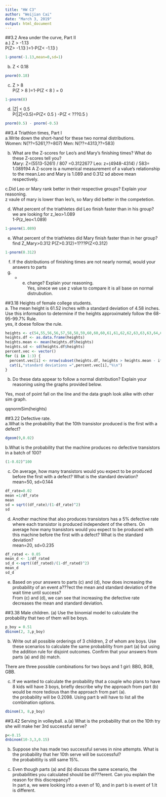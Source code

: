 ---
title: "HW C3"
author: "Weijian Cai"
date: "March 3, 2019"
output: html_document
---

##3.2 Area under the curve, Part II  
a.) Z > -1.13  
P(Z> -1.13  )=1-P(Z< -1.13  )
```{r}
1-pnorm(-1.13,mean=0,sd=1)
```

(b) Z < 0.18  
```{r}
pnorm(0.18)
```

(c) Z > 8   
P(Z > 8 )=1-P(Z < 8 )  = 0
```{r}
1-pnorm(8)
```

(d) |Z| < 0.5  
P(|Z|<0.5)=P(Z< 0.5  ) -P(Z < ???0.5 ) 
```{r}
pnorm(0.5) - pnorm(-0.5)
```



##3.4 Triathlon times, Part I  
a.Write down the short-hand for these two normal distributions.  
Women: N(??=5261,??=807)
Men: N(??=4313,??=583)

(b) What are the Z-scores for Leo's and Mary's finishing times? What do these Z-scores tell you?  
Mary: Z=(5513-5261) / 807 =0.3122677 
Leo: z=(4948-4314) / 583= 1.089194
A Z-score is a numerical measurement of a value's relationship to the mean.Leo and Mary is 1.089 and 0.312 sd above mean respectively.

c.Did Leo or Mary rank better in their respective groups? Explain your reasoning.  
z vaule of mary is lower than leo's, so Mary did better in the competetion.

(d) What percent of the triathletes did Leo finish faster than in his group?  
we are looking for z_leo>1.089  
1-P(z_leo<1.089)
```{r}
1-pnorm(1.089)
```

(e) What percent of the triathletes did Mary finish faster than in her group?  
find Z_Mary>0.312
P(Z>0.312)=1???P(Z<0.312)
```{r}
1-pnorm(0.312)
```

(f) If the distributions of finishing times are not nearly normal, would your answers to parts
(b) - (e) change? Explain your reasoning.  
Yes, sinece we use z value to compare it is all base on normal distrubution.  

##3.18 Heights of female college students.   
a. The mean height is 61.52 inches with a standard deviation of 4.58 inches. Use this information
to determine if the heights approximately follow the 68-95-99.7% Rule.  
yes, it doese follow the rule.
```{r}
heights <- c(54,55,56,56,57,58,58,59,60,60,60,61,61,62,62,63,63,63,64,65,65,67,67,69,73)
heights.df <- as.data.frame(heights)
heights.mean <- mean(heights.df$heights)
heights.sd <- sd(heights.df$heights)
percent.vec <- vector()
for (i in 1:3) {
  percent.vec[i] <- nrow(subset(heights.df, heights > heights.mean - i*heights.sd & heights < heights.mean + i*heights.sd))/nrow(heights.df)*100
  cat(i,"standard deviations =",percent.vec[i],"%\n")
}
```

(b) Do these data appear to follow a normal distribution? Explain your reasoning using the graphs
provided below.  

Yes, most of point fall on the line and the data graph look alike with other sim graph.

qqnormSim(heights)



##3.22 Defective rate.  
a.What is the probability that the 10th transistor produced is the first with a defect?
```{r}
dgeom(9,0.02)
```

b.What is the probability that the machine produces no defective transistors in a batch of 100?

```{r}
(1-0.02)^100
```

(c) On average, how many transistors would you expect to be produced before the first with a
defect? What is the standard deviation?  
mean=50, sd=0.144
```{r}
df_rate=0.02
mean =1/df_rate
mean
sd = sqrt((df_rate)/(1-df_rate)^2)
sd
```

(d) Another machine that also produces transistors has a 5% defective rate where each transistor
is produced independent of the others. On average how many transistors would you expect to
be produced with this machine before the first with a defect? What is the standard deviation?  
 mean=20, sd=0.235
```{r}
df_rated <- 0.05
mean_d <- 1/df_rated
sd_d <-sqrt((df_rated)/(1-df_rated)^2)
mean_d
sd_d
```

(e) Based on your answers to parts (c) and (d), how does increasing the probability of an event
a???ect the mean and standard deviation of the wait time until success?  
From (c) and (d), we can see that increasing the defective rate decreases the mean and standard deviation. 

##3.38 Male children.
(a) Use the binomial model to calculate the probability that two of them will be boys.  
```{r}
p_boy = 0.51
dbinom(2, 3,p_boy)
```

(b) Write out all possible orderings of 3 children, 2 of whom are boys. Use these scenarios to
calculate the same probability from part (a) but using the addition rule for disjoint outcomes.
Confirm that your answers from parts (a) and (b) match.  

There are three possible combinations for two boys and 1 girl: BBG, BGB, GBB. 

(c) If we wanted to calculate the probability that a couple who plans to have 8 kids will have
3 boys, briefly describe why the approach from part (b) would be more tedious than the
approach from part (a).  
the probability will be 0.2098. Using part b will have to list all the combination options.
```{r}
dbinom(3, 8,p_boy)
```

##3.42 Serving in volleyball. 
a.(a) What is the probability that on the 10th try she will make her 3rd successful serve?  
```{r}
p<-0.15
dnbinom(10-3,3,0.15)
```

(b) Suppose she has made two successful serves in nine attempts. What is the probability that
her 10th serve will be successful?  
the probabitlity is still same 15%.  

(c) Even though parts (a) and (b) discuss the same scenario, the probabilities you calculated
should be di???erent. Can you explain the reason for this discrepancy?  
In part a, we were looking into a even of 10, and in part b is event of 1.It is different.
